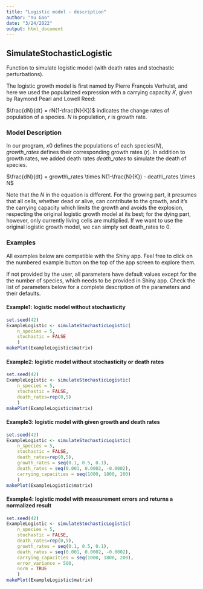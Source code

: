 ```yaml
---
title: "Logistic model - description"
author: "Yu Gao"
date: "3/24/2022"
output: html_document
---
```


## SimulateStochasticLogistic

Function to simulate logistic model (with death rates and stochastic perturbations).

The logistic growth model is first named by Pierre François Verhulst, and here we used the popularized expression with a carrying capacity $K$, given by Raymond Pearl and Lowell Reed:

$\frac{dN}{dt} = rN(1-\frac{N}{K})$ indicates the change rates of population of a species. $N$ is population, $r$ is growth rate.


### **Model Description**

In our program, $x0$ defines the populations of each species($N$), $growth\_rates$ defines their corresponding growth rates ($r$). In addition to growth rates, we added death rates $death\_rates$ to simulate the death of species.

$\frac{dN}{dt} = growth\_rates \times N(1-\frac{N}{K}) - death\_rates \times N$

Note that the $N$ in the equation is different. For the growing part, it presumes that all cells, whether dead or alive, can contribute to the growth, and it's the carrying capacity which limits the growth and avoids the explosion, respecting the original logistic growth model at its best; for the dying part, however, only currently living cells are multiplied. If we want to use the original logistic growth model, we can simply set death_rates to 0.


### **Examples**

All examples below are compatible with the Shiny app. Feel free to click on the numbered example button on the top of the app screen to explore them.

If not provided by the user, all parameters have default values except for the the number of species, which needs to be provided in Shiny app. Check the list of parameters below for a complete description of the parameters and their defaults.

#### **Example1: logistic model without stochasticity**
```r
set.seed(42)
ExampleLogistic <- simulateStochasticLogistic(
    n_species = 5, 
    stochastic = FALSE
    )
makePlot(ExampleLogistic$matrix)
```

#### **Example2: logistic model without stochasticity or death rates**
```r
set.seed(42)
ExampleLogistic <- simulateStochasticLogistic(
    n_species = 5, 
    stochastic = FALSE, 
    death_rates=rep(0,5)
    )
makePlot(ExampleLogistic$matrix)
```

#### **Example3: logistic model with given growth and death rates**
```r
set.seed(42)
ExampleLogistic <- simulateStochasticLogistic(
    n_species = 5, 
    stochastic = FALSE, 
    death_rates=rep(0,5),
    growth_rates = seq(0.1, 0.5, 0.1),
    death_rates = seq(0.001, 0.0002, -0.0002),
    carrying_capacities = seq(1000, 1800, 200)
    )
makePlot(ExampleLogistic$matrix)
```

#### **Example4: logistic model with measurement errors and returns a normalized result**
```r
set.seed(42)
ExampleLogistic <- simulateStochasticLogistic(
    n_species = 5, 
    stochastic = FALSE, 
    death_rates=rep(0,5),
    growth_rates = seq(0.1, 0.5, 0.1),
    death_rates = seq(0.001, 0.0002, -0.0002),
    carrying_capacities = seq(1000, 1800, 200),
    error_variance = 500, 
    norm = TRUE
    )
makePlot(ExampleLogistic$matrix)
```
